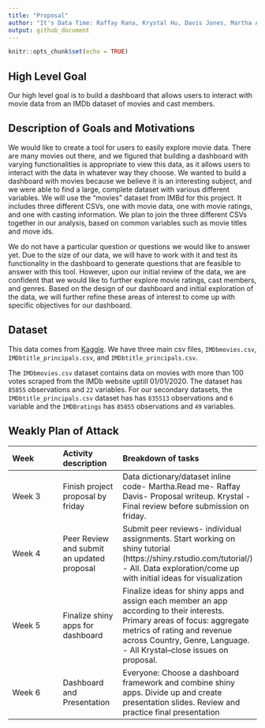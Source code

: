 ```yaml
---
title: "Proposal"
author: "It's Data Time: Raffay Rana, Krystal Hu, Davis Jones, Martha Aboagye"
output: github_document
---
```


```r
knitr::opts_chunk$set(echo = TRUE)
```

## High Level Goal

Our high level goal is to build a dashboard that allows users to interact with movie data from an IMDb dataset of movies and cast members. 

## Description of Goals and Motivations

We would like to create a tool for users to easily explore movie data. There are many movies out there, and we figured that building a dashboard with varying functionalities is appropriate to view this data, as it allows users to interact with the data in whatever way they choose. We wanted to build a dashboard with movies because we believe it is an interesting subject, and we were able to find a large, complete dataset with various different variables. We will use the “movies” dataset from IMBd for this project. It includes three different CSVs, one with movie data, one with movie ratings, and one with casting information. We plan to join the three different CSVs together in our analysis, based on common variables such as movie titles and move ids.  

We do not have a particular question or questions we would like to answer yet. Due to the size of our data, we will have to work with it and test its functionality in the dashboard to generate questions that are feasible to answer with this tool. However, upon our initial review of the data, we are confident that we would like to further explore movie ratings, cast members, and genres. Based on the design of our dashboard and initial exploration of the data, we will further refine these areas of interest to come up with specific objectives for our dashboard. 

## Dataset

This data comes from [Kaggle](https://www.kaggle.com/stefanoleone992/imdb-extensive-dataset?select=IMDb+movies.csv). We have three main csv files, `IMDbmovies.csv`, `IMDbtitle_principals.csv`, and `IMDbtitle_principals.csv`. 

The `IMDbmovies.csv` dataset contains data on movies with more than 100 votes scraped from the IMDb website uptill 01/01/2020. The  dataset has `85855` observations and `22` variables.   For our secondary datasets, the `IMDbtitle_principals.csv` dataset has has `835513` observations and `6` variable and the `IMDBratings` has  `85855` observations and `49` variables.

## Weakly Plan of Attack

|Week |Activity description |Breakdown of tasks |
|:----------------|:-----------|:-----------|
|Week 3 |Finish project proposal by friday | Data dictionary/dataset inline code- Martha.Read me- Raffay Davis- Proposal writeup. Krystal - Final review before submission on friday. |
|Week 4 |Peer Review and submit an updated proposal | Submit peer reviews- individual assignments. Start working on shiny tutorial (https://shiny.rstudio.com/tutorial/) - All. Data exploration/come up with initial ideas for visualization |
|Week 5 |Finalize shiny apps for dashboard | Finalize ideas for shiny apps and assign each member an app according to their interests. Primary areas of focus: aggregate metrics of rating and revenue across Country, Genre, Language. - All Krystal--close issues on proposal.|
|Week 6 |Dashboard and Presentation | Everyone: Choose a dashboard framework and combine shiny apps. Divide up and create presentation slides. Review and practice final presentation |
